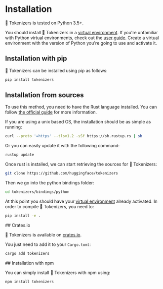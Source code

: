 # Installation

<tokenizerslangcontent>
<python>
🤗 Tokenizers is tested on Python 3.5+.

You should install 🤗 Tokenizers in a [virtual environment](https://docs.python.org/3/library/venv.html). If you're
unfamiliar with Python virtual environments, check out the [user
guide](https://packaging.python.org/guides/installing-using-pip-and-virtual-environments/).
Create a virtual environment with the version of Python you're going to
use and activate it.

## Installation with pip

🤗 Tokenizers can be installed using pip as follows:

```bash
pip install tokenizers
```

## Installation from sources

To use this method, you need to have the Rust language installed. You
can follow [the official
guide](https://www.rust-lang.org/learn/get-started) for more
information.

If you are using a unix based OS, the installation should be as simple
as running:

```bash
curl --proto '=https' --tlsv1.2 -sSf https://sh.rustup.rs | sh
```

Or you can easily update it with the following command:

```bash
rustup update
```

Once rust is installed, we can start retrieving the sources for 🤗
Tokenizers:

```bash
git clone https://github.com/huggingface/tokenizers
```

Then we go into the python bindings folder:

```bash
cd tokenizers/bindings/python
```

At this point you should have your [virtual environment]() already
activated. In order to compile 🤗 Tokenizers, you need to:

```bash
pip install -e .
```

</python>
<rust>
## Crates.io

🤗 Tokenizers is available on [crates.io](https://crates.io/crates/tokenizers).

You just need to add it to your `Cargo.toml`:

```bash
cargo add tokenizers
```
</rust>
<node>
## Installation with npm

You can simply install 🤗 Tokenizers with npm using:

```bash
npm install tokenizers
```
</node>
</tokenizerslangcontent>
